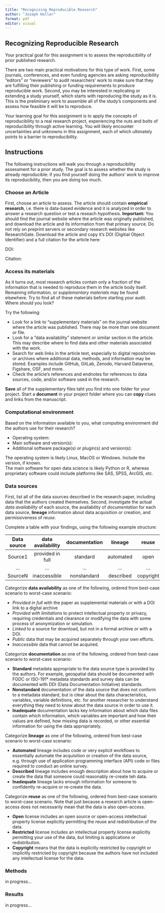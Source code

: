 ```yaml
---
title: "Recognizing Reproducible Research"
author: "Joseph Holler"
format: pdf
editor: visual
---
```


## Recognizing Reproducible Research

Your practical goal for this assignment is to assess the reproducibility of prior published research.

There are two main practical motivations for this type of work. First, some journals, conferences, and even funding agencies are asking reproducibility "editors" or "reviewers" to audit researchers' work to make sure that they are fulfilling their publishing or funding requirements to produce reproducible work. Second, you may be interested in replicating or extending a study yourself, which starts with reproducing the study as it is. This is the preliminary work to assemble all of the study's components and assess how feasible it will be to reproduce.

Your learning goal for this assignment is to apply the concepts of reproducibility to a real research project, experiencing the nuts and bolts of reproducibility through active learning. You will likely encounter uncertainties and unknowns in this assignment, each of which ultimately points to a barrier to reproducibility.

## Instructions

The following instructions will walk you through a reproducibility assessment for a prior study. The goal is to assess whether the study is already reproducible: if you find yourself doing the authors' work to improve its reproducibility, then you are doing too much.

### Choose an Article

First, choose an article to assess. The article should contain **empirical research**, i.e. there is data-based evidence and it is analyzed in order to answer a research question or test a reseach hypothesis. **Important:** You should find the journal website where the article was originally published, and download the article and its information from that primary source. Do not rely on preprint servers or secondary research websites like ResearchGate. Download the article and copy it's DOI (Digitial Object Identifier) and a full citation for the article here:

DOI:

Citation:

### Access its materials

As it turns out, most research articles contain only a fraction of the information that is needed to reproduce them in the article body itself. Remaining information, or *supplementary materials* may be found elsewhere. Try to find all of these materials before starting your audit. Where should you look?

Try the following:

-   Look for a link to "supplementary materials" on the journal website where the article was published. There may be more than one document or file.
-   Look for a "data availability" statement or similar section in the article. This may describe where to find data and other materials associated with the work.
-   Search for web links in the article text, especially to digital repositories or archives where additional data, methods, and information may be stored. Examples include GitHub, GitLab, Zenodo, Harvard Dataverse, Figshare, OSF, and more.
-   Check the article's references and endnotes for references to data sources, code, and/or software used in the research.

**Save** all of the supplementary files taht you find into one folder for your project. Start a **document** in your project folder where you can **copy** clues and links from the manuscript.

### Computational environment

Based on the information available to you, what computing environment did the authors use for their research?

-   Operating system:
-   Main software and version(s):
-   Additional software package(s) or plugin(s) and version(s):

The operating system is likely Linux, MacOS or Windows. Include the version, if known.\
The main software for open data science is likely Python or R, whereas proprietary software could include platforms like SAS, SPSS, ArcGIS, etc.

### Data sources

First, list all of the data sources described in the research paper, including data that the authors created themselves. Second, investigate the actual *data availability* of each source, the availability of *documentation* for each data source, **lineage** information about data acquisition or creation, and permissiveness of *reuse*.

Complete a table with your findings, using the following example structure:

| Data source | data availability | documentation |  lineage  |   reuse   |
|:-----------:|:-----------------:|:-------------:|:---------:|:---------:|
|   Source1   | provided in full  |   standard    | automated |   open    |
|     ...     |        ...        |      ...      |    ...    |    ...    |
|   SourceN   |   inaccessible    |  nonstandard  | described | copyright |

Categorize **data availability** as one of the following, ordered from best-case scenario to worst-case scenario:

-   *Provided in full* with the paper as supplemental materials or with a DOI link to a digital archive
-   *Provided with limitations* to protect intellectual property or privacy, requiring credentials and clearance or modifying the data with some process of anonymization or simulation.
-   *Linked* to a source for download, but not in a formal archive or with a DOI.
-   *Public* data that may be acquired separately through your own efforts.
-   *Inaccessible* data that cannot be acquired.

Categorize **documentation** as one of the following, ordered from best-case scenario to worst-case scenario:

-   **Standard** metadata appropriate to the data source type is provided by the authors. For example, geospatial data should be documented with FGDC or ISO-191\* metadata standards and survey data can be documented with DDI (Data Documentation Initiative) standards.
-   **Nonstandard** documentation of the data source that does not conform to a metadata standard, but is clear about the data characteristics, variables, variable definitions, etc. for another researcher to understand everything they need to know about the data source in order to use it.
-   **Inadequate** documentation lacks key information about which data files contain which information, which variables are important and how their values are defined, how missing data is recorded, or other essential information for using the data appropriately.

Categorize **lineage** as one of the following, ordered from best-case scenario to worst-case scenario:

-   **Automated** lineage includes code or very explicit workflows to essentially automate the acquisition or creation of the data source, e.g. through use of application programming interface (API) code or files required to conduct an online survey.
-   **Described** lineage includes enough description about how to acquire or create the data that someone could reasonably re-create teh data.
-   **Inadequate** lineage lacks enough information for someone to confidently re-acquire or re-create the data.

Categorize **reuse** as one of the following, ordered from best-case scenario to worst-case scenario. Note that just because a research article is open-access does not necessarily mean that the data is also open-access.

-   **Open** license includes an open source or open-access intellectual property license explicitly permitting the reuse and redistribution of the data.
-   **Restricted** license includes an intellectual property license explicitly permitting your use of the data, but limiting is applications or redistribution.
-   **Copyright** means that the data is explicitly restricted by copyright or implicitly restricted by copyright because the authors have not included any intellectual license for the data.

### Methods

in progress...

### Results

in progress...
